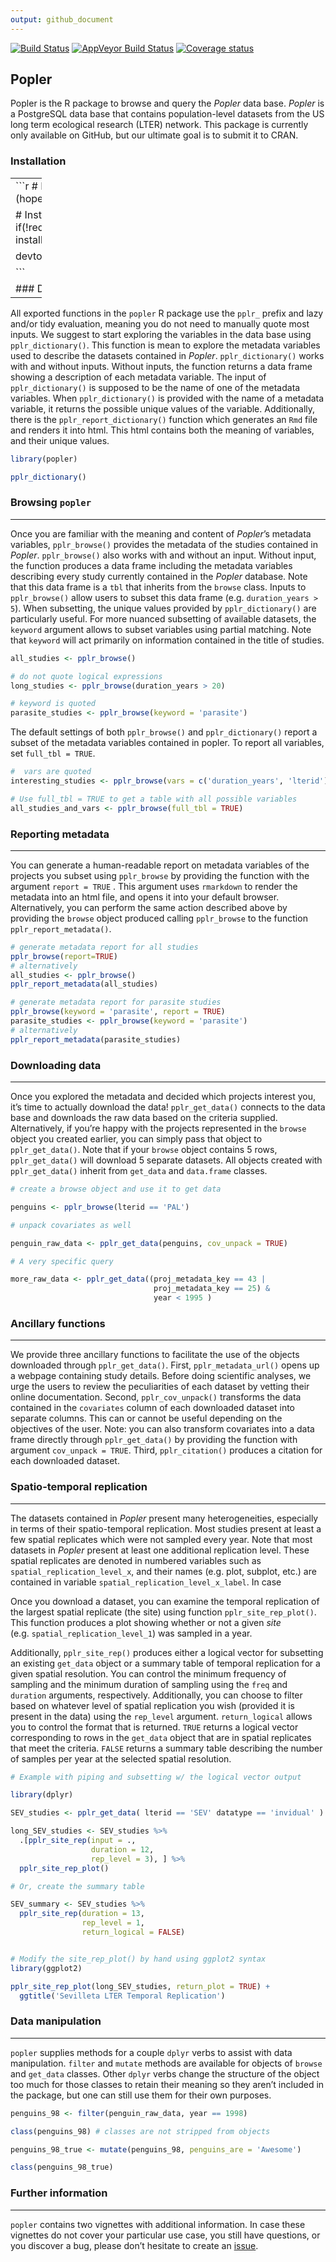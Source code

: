 ```yaml
---
output: github_document
---
```


<!-- README.md is generated from README.Rmd. Please edit that file -->


[![Build Status](https://travis-ci.org/AldoCompagnoni/popler.svg?branch=master)](https://travis-ci.org/AldoCompagnoni/popler)
[![AppVeyor Build Status](https://ci.appveyor.com/api/projects/status/github/AldoCompagnoni/popler?branch=master&svg=true)](https://ci.appveyor.com/project/AldoCompagnoni/popler)
[![Coverage status](https://codecov.io/gh/AldoCompagnoni/popler/branch/master/graph/badge.svg)](https://codecov.io/github/AldoCompagnoni/popler?branch=master)

## Popler

Popler is the R package to browse and query the _Popler_ data base. _Popler_ is a PostgreSQL data base that contains population-level datasets from the US long term ecological research (LTER) network. This package is currently only available on GitHub, but our ultimate goal is to submit it to CRAN.

### Installation

------
```r

# Install stable version once on CRAN (hopefully soon!)
install.packages('popler')


# Install development version now
if(!require(devtools, quietly = TRUE)) {
  install.packages(devtools)
}

devtools::install_github('AldoCompagnoni/popler')


```


### Dictionary of variables

------

All exported functions in the `popler` R package use the `pplr_` prefix and lazy and/or tidy evaluation, meaning you do not need to manually quote most inputs. 
We suggest to start exploring the variables in the data base using `pplr_dictionary()`. This function is mean to explore the metadata variables used to describe the datasets contained in _Popler_. `pplr_dictionary()` works with and without inputs. Without inputs, the function returns a data frame showing a description of each metadata variable. The input of `pplr_dictionary()` is supposed to be the name of one of the metadata variables. When `pplr_dictionary()` is provided with the name of a metadata variable, it returns the possible unique values of the variable.
Additionally, there is the `pplr_report_dictionary()` function which generates an `Rmd` file and renders it into html. This html contains both the meaning of variables, and their unique values.

```r

library(popler)

pplr_dictionary()

```


### Browsing `popler`

------

Once you are familiar with the meaning and content of _Popler_'s metadata variables, `pplr_browse()` provides the metadata of the studies contained in _Popler_. `pplr_browse()` also works with and without an input. Without input, the function produces a data frame including the metadata variables describing every study currently contained in the _Popler_ database. Note that this data frame is a `tbl` that inherits from the `browse` class. Inputs to `pplr_browse()` allow users to subset this data frame (e.g. `duration_years > 5`). When subsetting, the unique values provided by `pplr_dictionary()` are particularly useful. For more nuanced subsetting of available datasets, the `keyword` argument allows to subset variables using partial matching. Note that `keyword` will act primarily on information contained in the title of studies.

```r

all_studies <- pplr_browse()

# do not quote logical expressions
long_studies <- pplr_browse(duration_years > 20) 

# keyword is quoted
parasite_studies <- pplr_browse(keyword = 'parasite') 

```

The default settings of both `pplr_browse()` and `pplr_dictionary()` report a subset of the metadata variables contained in popler. To report all variables, set `full_tbl = TRUE`. 

```r

#  vars are quoted
interesting_studies <- pplr_browse(vars = c('duration_years', 'lterid')) 

# Use full_tbl = TRUE to get a table with all possible variables
all_studies_and_vars <- pplr_browse(full_tbl = TRUE)

```


### Reporting metadata

-----

You can generate a human-readable report on metadata variables of the projects you subset using `pplr_browse` by providing the function with the argument `report = TRUE` . This argument uses `rmarkdown` to render the metadata into an html file, and opens it into your default browser.
Alternatively, you can perform the same action described above by providing the `browse` object produced calling `pplr_browse` to the function `pplr_report_metadata()`.

``` r

# generate metadata report for all studies
pplr_browse(report=TRUE)
# alternatively
all_studies <- pplr_browse()
pplr_report_metadata(all_studies)

# generate metadata report for parasite studies
pplr_browse(keyword = 'parasite', report = TRUE)
parasite_studies <- pplr_browse(keyword = 'parasite') 
# alternatively
pplr_report_metadata(parasite_studies)

```


### Downloading data

-----

Once you explored the metadata and decided which projects interest you, it's time to actually download the data! `pplr_get_data()` connects to the data base and downloads the raw data based on the criteria supplied. Alternatively, if you're happy with the projects represented in the `browse` object you created earlier, you can simply pass that object to `pplr_get_data()`. Note that if your `browse` object contains 5 rows, `pplr_get_data()` will download 5 separate datasets. All objects created with `pplr_get_data()` inherit from `get_data` and `data.frame` classes.

```r

# create a browse object and use it to get data

penguins <- pplr_browse(lterid == 'PAL')

# unpack covariates as well

penguin_raw_data <- pplr_get_data(penguins, cov_unpack = TRUE)

# A very specific query

more_raw_data <- pplr_get_data((proj_metadata_key == 43 | 
                                proj_metadata_key == 25) & 
                                year < 1995 )

```

### Ancillary functions

-----

We provide three ancillary functions to facilitate the use of the objects downloaded through `pplr_get_data()`.
First, `pplr_metadata_url()` opens up a webpage containing study details. Before doing scientific analyses, we urge the users to review the peculiarities of each dataset by vetting their online documentation.
Second, `pplr_cov_unpack()` transforms the data contained in the `covariates` column of each downloaded dataset into separate columns. This can or cannot be useful depending on the objectives of the user. Note: you can also transform covariates into a data frame directly through `pplr_get_data()` by providing the function with argument `cov_unpack = TRUE`.
Third, `pplr_citation()` produces a citation for each downloaded dataset.


### Spatio-temporal replication

-----

The datasets contained in _Popler_ present many heterogeneities, especially in terms of their spatio-temporal replication. Most studies present at least a few spatial replicates which were not sampled every year. Note that most datasets in _Popler_ present at least one additional  replication level. These spatial replicates are denoted in numbered variables such as `spatial_replication_level_x`, and their names (e.g. plot, subplot, etc.) are contained in variable `spatial_replication_level_x_label`. In case 

Once you download a dataset, you can examine the temporal replication of the largest spatial replicate (the site) using function `pplr_site_rep_plot()`. This function produces a plot showing whether or not a given _site_ (e.g. `spatial_replication_level_1`) was sampled in a year.

Additionally, `pplr_site_rep()` produces either a logical vector for subsetting an existing `get_data` object or a summary table of temporal replication for a given spatial resolution. You can control the minimum frequency of sampling and the minimum duration of sampling using the `freq` and `duration` arguments, respectively. Additionally, you can choose to filter based on whatever level of spatial replication you wish (provided it is present in the data) using the `rep_level` argument. `return_logical` allows you to control the format that is returned. `TRUE` returns a logical vector corresponding to rows in the `get_data` object that are in spatial replicates that meet the criteria. `FALSE` returns a summary table describing the number of samples per year at the selected spatial resolution.


```r

# Example with piping and subsetting w/ the logical vector output

library(dplyr)

SEV_studies <- pplr_get_data( lterid == 'SEV' datatype == 'invidual' )

long_SEV_studies <- SEV_studies %>%
  .[pplr_site_rep(input = .,
                  duration = 12,
                  rep_level = 3), ] %>%
  pplr_site_rep_plot()

# Or, create the summary table

SEV_summary <- SEV_studies %>% 
  pplr_site_rep(duration = 13,
                rep_level = 1,
                return_logical = FALSE)


# Modify the site_rep_plot() by hand using ggplot2 syntax
library(ggplot2)

pplr_site_rep_plot(long_SEV_studies, return_plot = TRUE) +
  ggtitle('Sevilleta LTER Temporal Replication')


```


### Data manipulation

------

`popler` supplies methods for a couple `dplyr` verbs to assist with data 
manipulation. `filter` and `mutate` methods are available for objects 
of `browse` and `get_data` classes. Other `dplyr` verbs change the structure
of the object too much for those classes to retain their meaning so they aren't
included in the package, but one can still use them for their own purposes.

```r

penguins_98 <- filter(penguin_raw_data, year == 1998)

class(penguins_98) # classes are not stripped from objects

penguins_98_true <- mutate(penguins_98, penguins_are = 'Awesome')

class(penguins_98_true)

```


### Further information

------

`popler` contains two vignettes with additional information. In case these vignettes do not cover your particular use case, you still have questions, or you discover a bug, please don't hesitate to create an [issue](https://github.com/AldoCompagnoni/popler/issues).
